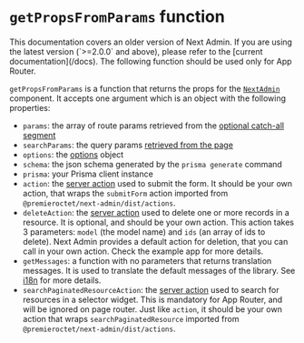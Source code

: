 
# `getPropsFromParams` function

<Callout type="default">
  This documentation covers an older version of Next Admin. If you are using the
  latest version (`>=2.0.0` and above), please refer to the [current
  documentation](/docs).
</Callout>

<Callout type="info">
  The following function should be used only for App Router.
</Callout>

`getPropsFromParams` is a function that returns the props for the [`NextAdmin`](/v1/docs/api/next-admin-component) component. It accepts one argument which is an object with the following properties:

- `params`: the array of route params retrieved from the [optional catch-all segment](https://nextjs.org/docs/app/building-your-application/routing/dynamic-routes#optional-catch-all-segments)
- `searchParams`: the query params [retrieved from the page](https://nextjs.org/docs/app/api-reference/file-conventions/page#searchparams-optional)
- `options`: the [options](/v1/docs/api/options) object
- `schema`: the json schema generated by the `prisma generate` command
- `prisma`: your Prisma client instance
- `action`: the [server action](https://nextjs.org/docs/app/api-reference/functions/server-actions) used to submit the form. It should be your own action, that wraps the `submitForm` action imported from `@premieroctet/next-admin/dist/actions`.
- `deleteAction`: the [server action](https://nextjs.org/docs/app/api-reference/functions/server-actions) used to delete one or more records in a resource. It is optional, and should be your own action. This action takes 3 parameters: `model` (the model name) and `ids` (an array of ids to delete). Next Admin provides a default action for deletion, that you can call in your own action. Check the example app for more details.
- `getMessages`: a function with no parameters that returns translation messages. It is used to translate the default messages of the library. See [i18n](/docs/i18n) for more details.
- `searchPaginatedResourceAction`: the [server action](https://nextjs.org/docs/app/api-reference/functions/server-actions) used to search for resources in a selector widget. This is mandatory for App Router, and will be ignored on page router. Just like `action`, it should be your own action that wraps `searchPaginatedResource` imported from `@premieroctet/next-admin/dist/actions`.
